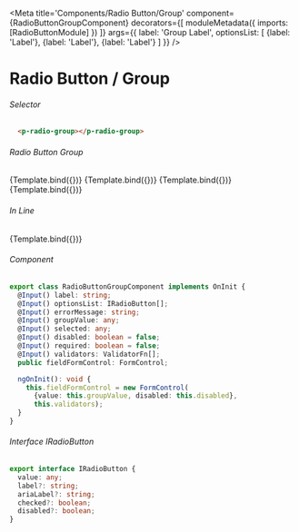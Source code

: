 
<Meta title='Components/Radio Button/Group' component={RadioButtonGroupComponent}
      decorators={[
        moduleMetadata({
          imports: [RadioButtonModule]
              })
      ]}
      args={{
        label: 'Group Label',
        optionsList: [
          {label: 'Label'},
          {label: 'Label'},
          {label: 'Label'}
        ]
      }}
/>

# Radio Button / Group


###### Selector
```html
  <p-radio-group></p-radio-group>
```
###### Radio Button Group
<Canvas>
  <Story name="Default"
    args={{
    }}>
    {Template.bind({})}
  </Story>
  <Story name="Option Checked"
    args={{
      optionsList: [
        {label: 'Label'},
        {label: 'Label'},
        {label: 'Label', checked: true}
      ]
    }}>
    {Template.bind({})}
  </Story>
  <Story name="Group Disabled"
    args={{
      disabled: true,
      optionsList: [
        {label: 'Label'},
        {label: 'Label'},
        {label: 'Label', checked: true}
      ]
    }}>
    {Template.bind({})}
  </Story>
  <Story name="Validation Error"
    args={{
      validators: Validators.required,
      errorMessage: 'Validation text'
    }}>
    {Template.bind({})}
  </Story>
</Canvas>

###### In Line
<Canvas>
  <Story name="In Line"
    args={{
      inLine: true,
      groupLabel: '',
      optionsList: [
          {label: 'File'},
          {label: 'Link'},
          {label: 'Label'}
        ]
    }}>
    {Template.bind({})}
  </Story>
</Canvas>

###### Component
```ts
export class RadioButtonGroupComponent implements OnInit {
  @Input() label: string;
  @Input() optionsList: IRadioButton[];
  @Input() errorMessage: string;
  @Input() groupValue: any;
  @Input() selected: any;
  @Input() disabled: boolean = false;
  @Input() required: boolean = false;
  @Input() validators: ValidatorFn[];
  public fieldFormControl: FormControl;

  ngOnInit(): void {
    this.fieldFormControl = new FormControl(
      {value: this.groupValue, disabled: this.disabled},
      this.validators);
  }
}
```

###### Interface IRadioButton
```ts
export interface IRadioButton {
  value: any;
  label?: string;
  ariaLabel?: string;
  checked?: boolean;
  disabled?: boolean;
}
```


